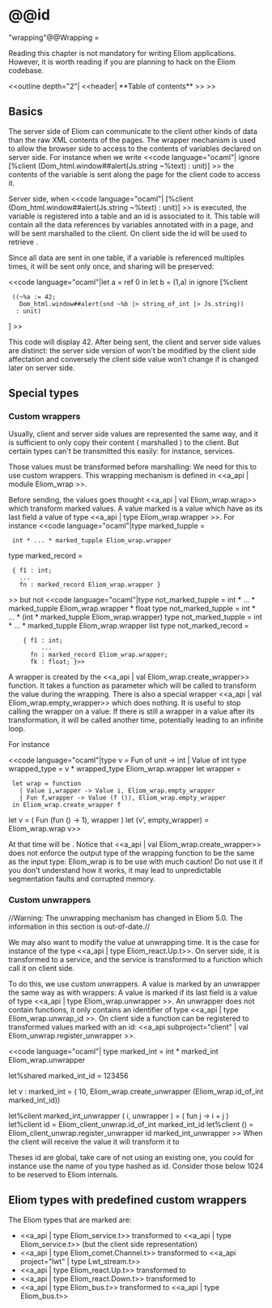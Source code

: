 =@@id="wrapping"@@Wrapping =

Reading this chapter is not mandatory for writing Eliom
applications. However, it is worth reading if you are planning to hack
on the Eliom codebase.

<<outline depth="2"| <<header| **Table of contents** >> >>


== Basics ==

The server side of Eliom can communicate to the client other kinds of
data than the raw XML contents of the pages. The wrapper mechanism is
used to allow the browser side to access to the contents of variables
declared on server side. For instance when we write
<<code language="ocaml"| ignore [%client (Dom_html.window##alert(Js.string ~%text) : unit)] >>
the contents of the {{{text}}} variable is sent along the page for the client code to access it.

Server side, when
<<code language="ocaml"| [%client (Dom_html.window##alert(Js.string ~%text) : unit)] >>
is executed, the variable {{{text}}} is registered into a table and an id is associated to it.
This table will contain all the data references by variables annotated with {{{~%}}} in a page, and
will be sent marshalled to the client. On client side the id will be used to retrieve {{{text}}}.

Since all data are sent in one table, if a variable is referenced
multiples times, it will be sent only once, and sharing will be preserved:

<<code language="ocaml"|let a = ref 0 in
let b = (1,a) in
ignore [%client
  ((~%a := 42;
    Dom_html.window##alert(snd ~%b |> string_of_int |> Js.string))
   : unit)
]
>>

This code will display 42. After being sent, the client and server
side values are distinct: the server side version of {{{a}}} won't be
modified by the client side affectation and conversely the client side
value won't change if {{{a}}} is changed later on server side.

== Special types ==

=== Custom wrappers ===

Usually, client and server side values are represented the same way,
and it is sufficient to only copy their content ( marshalled ) to the
client. But certain types can't be transmitted this easily: for
instance, services.

Those values must be transformed before marshalling: We need for this to use
custom wrappers. This wrapping mechanism is defined in
<<a_api | module Eliom_wrap >>.

Before sending, the values goes thought <<a_api | val Eliom_wrap.wrap>>
which transform marked values. A value marked is a value which have as its last field
a value of type <<a_api | type Eliom_wrap.wrapper >>. For instance
<<code language="ocaml"|type marked_tupple =
  int * ... * marked_tupple Eliom_wrap.wrapper
type marked_record =
  { f1 : int;
    ...
    fn : marked_record Eliom_wrap.wrapper }
>>
but not
<<code language="ocaml"|type not_marked_tupple = int * ... * marked_tupple Eliom_wrap.wrapper * float
type not_marked_tupple = int * ... * (int * marked_tupple Eliom_wrap.wrapper)
type not_marked_tupple = int * ... * marked_tupple Eliom_wrap.wrapper list
type not_marked_record =
     { f1 : int;
          ...
       fn : marked_record Eliom_wrap.wrapper;
       fk : float; }>>

A wrapper is created by the <<a_api | val Eliom_wrap.create_wrapper>>
function. It takes a function as parameter which will be called to
transform the value during the wrapping. There is also a special
wrapper <<a_api | val Eliom_wrap.empty_wrapper>> which does nothing. It
is useful to stop calling the wrapper on a value: If there is still a
wrapper in a value after its transformation, it will be called another
time, potentially leading to an infinite loop.

For instance

<<code language="ocaml"|type v = Fun of unit -> int | Value of int
type wrapped_type = v * wrapped_type Eliom_wrap.wrapper
let wrapper =
  let wrap = function
    | Value i,wrapper -> Value i, Eliom_wrap.empty_wrapper
    | Fun f,wrapper -> Value (f ()), Eliom_wrap.empty_wrapper
  in Eliom_wrap.create_wrapper f
let v = ( Fun (fun () -> 1), wrapper )
let (v', empty_wrapper) = Eliom_wrap.wrap v>>

At that time {{{v'}}} will be {{{Value 1}}}. Notice that
<<a_api | val Eliom_wrap.create_wrapper>> does not enforce the output
type of the wrapping function to be the same as the input type:
Eliom_wrap is to be use with much caution! Do not use it if you don't
understand how it works, it may lead to unpredictable segmentation faults
and corrupted memory.

=== Custom unwrappers ===

//Warning: The unwrapping mechanism has changed in Eliom 5.0. The information in this section is out-of-date.//

We may also want to modify the value at unwrapping time. It is the
case for instance of the type <<a_api | type Eliom_react.Up.t>>. On server
side, it is transformed to a service, and the service is transformed to a
function which call it on client side.

To do this, we use custom unwrappers. A value is marked by an unwrapper
the same way as with wrappers: A value is marked if its last field is a
value of type <<a_api | type Eliom_wrap.unwrapper >>. An unwrapper does
not contain functions, it only contains an identifier of type
<<a_api | type Eliom_wrap.unwrap_id >>. On client side a function can
be registered to transformed values marked with an id:
<<a_api subproject="client" | val Eliom_unwrap.register_unwrapper >>.

<<code language="ocaml"|
type marked_int = int * marked_int Eliom_wrap.unwrapper

let%shared marked_int_id = 123456

let v : marked_int = ( 10, Eliom_wrap.create_unwrapper (Eliom_wrap.id_of_int marked_int_id))

let%client marked_int_unwrapper ( i, unwrapper ) = ( fun j -> i + j )
let%client id = Eliom_client_unwrap.id_of_int marked_int_id
let%client () = Eliom_client_unwrap.register_unwrapper id marked_int_unwrapper
>>
When the client will receive the value {{{v}}} it will transform it to {{{fun j -> j + 10}}}

Theses id are global, take care of not using an existing one, you
could for instance use the name of you type hashed as id. Consider
those below 1024 to be reserved to Eliom internals.

== Eliom types with predefined custom wrappers ==

The Eliom types that are marked are:

* <<a_api | type Eliom_service.t>> transformed to <<a_api | type Eliom_service.t>> (but the client side representation)
* <<a_api | type Eliom_comet.Channel.t>> transformed to <<a_api project="lwt" | type Lwt_stream.t>>
* <<a_api | type Eliom_react.Up.t>> transformed to {{{ 'a -> unit }}}
* <<a_api | type Eliom_react.Down.t>> transformed to {{{ 'a React.E.t }}}
* <<a_api | type Eliom_bus.t>> transformed to <<a_api | type Eliom_bus.t>>
